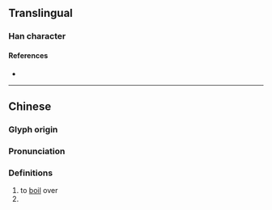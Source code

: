 {{character info/new}}
==Translingual==

===Han character===
{{Han char|rn=85|rad=水|as=08|sn=11|four=32163|canj=EEA|ids=⿰氵沓}}

====References====
* {{Han ref|kx=0628.260|dkj=17608|dj=1030.150|hdz=31650.120|uh=6DBE|ud=28094|bh=D5F0|bd=54768}}

----

==Chinese==
{{zh-forms}}

===Glyph origin===
{{Han etym}}

===Pronunciation===
{{zh-pron
|m=tà
|c=taap3
|mc=y
|oc=y
|ma=
|cat=v
}}

===Definitions===
{{zh-hanzi}}

# to [[boil]] over
# {{zh-used in|涾𣵺}}